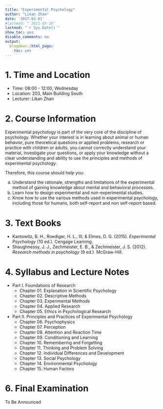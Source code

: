 ```yaml
---
title: "Experimental Psychology"
author: "Likan Zhan"
date: '2017-03-01'
#lastmod: "`2021-03-16"
lastmod: "`r Sys.Date()`"
show_toc: yes
disable_comments: no
output:
  blogdown::html_page:
    toc: yes
---
```


# 1. Time and Location

- Time: 08:00 - 12:00, Wednesday
- Location: 203, Main Building South
- Lecturer: Likan Zhan

# 2. Course Information

Experimental psychology is part of the very core of the discipline of psychology. Whether your interest is in learning about animal or human behavior, pure theoretical questions or applied problems, research or practice with children or adults, you cannot correctly understand your material, investigate your questions, or apply your knowledge without a clear understanding and ability to use the principles and methods of experimental psychology. 

Therefore, this course should help you:

  a. Understand the rationale, strengths and limitations of the experimental method of gaining knowledge about mental and behavioral processes.
  b. Learn how to design experimental and non-experimental studies.
  c. Know how to use the various methods used in experimental psychology, including those for humans, both self-report and non self-report based.

# 3. Text Books

- Kantowitz, B. H., Roediger, H. L., III, & Elmes, D. G. (2015). *Experimental Psychology* (10 ed.). Cengage Learning.
- Shaughnessy, J. J., Zechmeister, E. B., & Zechmeister, J. S. (2012). *Research methods in psychology* (9 ed.). McGraw-Hill.

# 4. Syllabus and Lecture Notes

- Part I. Foundations of Research
    - Chapter 01. Explanation in Scientific Psychology [<i class="far fa-file-pdf">\faFilePdf[regular]</i>](http://likan.oss-cn-beijing.aliyuncs.com/ExpPsychol/CH-01.pdf)
    - Chapter 02. Descriptive Methods [<i class="far fa-file-pdf">\faFilePdf[regular]</i>](http://likan.oss-cn-beijing.aliyuncs.com/ExpPsychol/CH-02.pdf)
    - Chapter 03. Experimental Methods [<i class="far fa-file-pdf">\faFilePdf[regular]</i>](http://likan.oss-cn-beijing.aliyuncs.com/ExpPsychol/CH-03.pdf)
    - Chapter 04. Applied Research [<i class="far fa-file-pdf">\faFilePdf[regular]</i>](http://likan.oss-cn-beijing.aliyuncs.com/ExpPsychol/CH-04.pdf)
    - Chapter 05. Ethics in Psychological Research

- Part II. Principles and Practices of Experimental Psychology 
    - Chapter 06. Psychophysics [<i class="far fa-file-pdf">\faFilePdf[regular]</i>](http://likan.oss-cn-beijing.aliyuncs.com/ExpPsychol/CH-06.pdf)
    - Chapter 07. Perception  [<i class="far fa-file-pdf">\faFilePdf[regular]</i>](http://likan.oss-cn-beijing.aliyuncs.com/ExpPsychol/CH-07.pdf)
    - Chapter 08. Attention and Reaction Time
    - Chapter 09. Conditioning and Learning
    - Chapter 10. Remembering and Forgetting
    - Chapter 11. Thinking and Problem Solving
    - Chapter 12. Individual Differences and Development
    - Chapter 13. Social Psychology
    - Chapter 14. Environmental Psychology
    - Chapter 15. Human Factors

# 6. Final Examination

To Be Announced

<!--
  - Download the exam file from the following link during **2020-06-15, 1410** to **2020-06-15, 1610**.
  - Write your answers in **Mandarin CHINESE**.
  - Include your name, your student ID, name of the course in your answer sheet.
  - Rename your answer sheet in the following pattern `ID-Name`.
  - Save your answer sheet both in **.doc / .docx** format and in  **.PDF** format.
  - Send the two files to the following email address: `zhanlikan@blcu.edu.cn` before **2020-06-15, 1611**.
-->